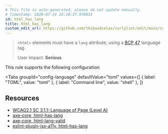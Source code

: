 ```yaml
---
# This file is auto-generated, please do not update manually.
# Timestamp: 2020-07-19 23:10:37.978633
id: html_has_lang
title: html_has_lang
custom_edit_url: https://github.com/thibaudcolas/curlylint/edit/main/curlylint/rules/html_has_lang/html_has_lang.py
---
```



> `<html>` elements must have a `lang` attribute, using a [BCP 47](https://www.ietf.org/rfc/bcp/bcp47.txt) language tag.
>
> User impact: **Serious**

This rule supports the following configuration:

<Tabs
  groupId="config-language"
  defaultValue="toml"
  values={[
    { label: "TOML", value: "toml" },
    { label: "Command line", value: "shell" },
  ]}
>
  <TabItem value="toml">
    <CodeSnippet
      snippet={`# The \`lang\` attribute must be present.\nhtml_has_lang = true\n# The \`lang\` attribute must match the configured language tag.\nhtml_has_lang = "en-US"\n# The \`lang\` attribute must match one of the configured language tags.\nhtml_has_lang = [ "en", "en-US",]`}
      annotations={[]}
      lang="toml"
    />
  </TabItem>
  <TabItem value="shell">
    <CodeSnippet
      snippet={`# The \`lang\` attribute must be present.\ncurlylint --rule 'html_has_lang: true' template.html\n# The \`lang\` attribute must match the configured language tag.\ncurlylint --rule 'html_has_lang: "en-US"' template.html\n# The \`lang\` attribute must match one of the configured language tags.\ncurlylint --rule 'html_has_lang: ["en", "en-US"]' template.html`}
      annotations={[]}
      lang="shell"
    />
  </TabItem>
</Tabs>

## Resources

- [WCAG2.1 SC 3.1.1: Language of Page (Level A)](https://www.w3.org/WAI/WCAG21/Understanding/language-of-page)
- [axe-core, html-has-lang](https://dequeuniversity.com/rules/axe/3.5/html-has-lang)
- [axe-core, html-lang-valid](https://dequeuniversity.com/rules/axe/3.5/html-lang-valid)
- [eslint-plugin-jsx-a11y, html-has-lang](https://github.com/evcohen/eslint-plugin-jsx-a11y/blob/master/docs/rules/html-has-lang.md)
